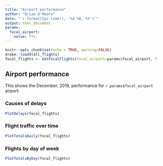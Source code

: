 ```yaml
---
title: "Airport performance"
author: "Brian O'Meara"
date: "`r format(Sys.time(), '%d %B, %Y')`"
output: html_document
params:
  focal_airport:
    value: TYS
---
```


```r
knitr::opts_chunk$set(echo = TRUE, warning=FALSE)
drake::loadd(all_flights)
focal_flights <- GetFocalFlights(focal_airport=params$focal_airport, flights=all_flights)

```

## Airport performance

This shows the December, 2019, performance for `r params$focal_airport` airport.

### Causes of delays

```r
PlotDelays(focal_flights)
```

### Flight traffic over time

```r
PlotTotalsDaily(focal_flights)
```

### Flights by day of week

```r
PlotTotalsByDay(focal_flights)
```
